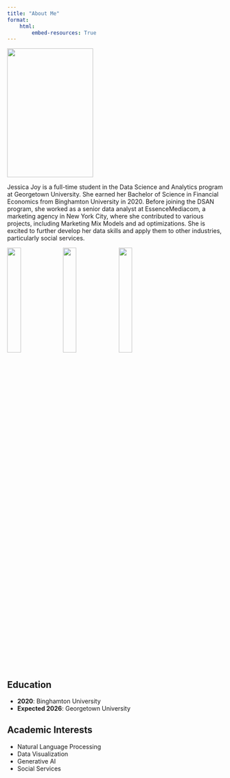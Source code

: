 ```yaml
---
title: "About Me"
format:
    html:
        embed-resources: True
---
```


:::{.grid}
::: {.g-col-4}
![](images/my_image.jpg){width=200 height=300}
:::
::: {.g-col-8}

Jessica Joy is a full-time student in the Data Science and Analytics program at Georgetown University. She earned her Bachelor of Science in Financial Economics from Binghamton University in 2020. Before joining the DSAN program, she worked as a senior data analyst at EssenceMediacom, a marketing agency in New York City, where she contributed to various projects, including Marketing Mix Models and ad optimizations. She is excited to further develop her data skills and apply them to other industries, particularly social services.

![](images/python.png){width=25%}
![](images/r.png){width=25%}
![](images/sql.png){width=25%}

:::
:::

## Education

* **2020**: Binghamton University
* **Expected 2026**: Georgetown University

## Academic Interests

* Natural Language Processing
* Data Visualization
* Generative AI
* Social Services



